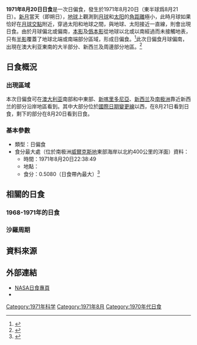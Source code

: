 {{Infobox Solar eclipse
| Year        = 1971
| Month       = 8
| Day         = 20
| Type        = 日偏食
| Image       = SE1971Aug20P.png
| Image size  = 200px
| Image intro = 1971年8月20日日偏食路徑圖
  <!--   日食資料   -->
| Gamma       = -1.2659
| Mag         = 0.5080
| Saros       = 154
| Saros total = 71
| Saros seq   = 4
  <!--     食甚     -->
| Duration    = 
| Location    = [[南极洲|南极洲]][[威爾克斯地|威爾克斯地]]東部海岸以北約400公里
| Coords      = {{coord|61.7|S|135.4|E}}
| Width       = 
  <!--   開始時間   -->
| Partial     = 
| Start type  = 
| Centre      = 
| Greatest    = 22:38:49
  <!--     倒數     -->
| hour        = 22
| minute      = 38
| second      = 49
| Duration_s  = 
}}
'''1971年8月20日日食'''是一次日偏食，發生於1971年8月20日（東半球爲8月21日）。[[新月|新月]]當天（即朔日），[[地球|地球]]上觀測到[[月球|月球]]和[[太阳|太阳]]的[[角距離|角距離]]極小，此時月球如果恰好在[[月球交點|月球交點]]附近，穿過太阳和地球之間，與地球、太阳接近一直線，則會出現日食。由於月球偏北或偏南，[[本影|本影]]及[[僞本影|僞本影]]從地球以北或以南經過而未接觸地表，只有[[半影|半影]]覆蓋了地球北端或南端部分區域，形成日偏食。<ref name="astron">{{cite web|author=樊忠玉|title=日（月）食|url=http://www.astron.ac.cn/bencandy-51-1630-1.htm|publisher=中国天文科普网|accessdate=2016-03-17|archive-date=2014-09-17|archive-url=https://web.archive.org/web/20140917080048/http://www.astron.ac.cn/bencandy-51-1630-1.htm|dead-url=no}}</ref>此次日偏食月球偏南，出現在澳大利亚東南的大半部分、新西兰及周邊部分地區。<ref name="NASAGIF">{{cite web|author=Fred Espenak|title=Paritial Solar Eclipse of 1971 Aug 20|url=http://eclipse.gsfc.nasa.gov/SEplot/SEplot1951/SE1971Aug20P.GIF|publisher=NASA Eclipse Web Site|accessdate=2016-03-17|archive-date=2020-10-20|archive-url=https://web.archive.org/web/20201020193155/https://eclipse.gsfc.nasa.gov/SEplot/SEplot1951/SE1971Aug20P.GIF|dead-url=no}}{{en}}</ref>

== 日食概況 ==
=== 出現區域 ===
本次日偏食可在[[澳大利亚|澳大利亚]]南部和中東部、[[新喀里多尼亞|新喀里多尼亞]]、[[新西兰|新西兰]]及[[南极洲|南极洲]]靠近新西兰的部分沿岸地區看到。其中大部分位於[[國際日期變更線|國際日期變更線]]以西，在8月21日看到日食，剩下的部分在8月20日看到日食。

=== 基本參數 ===
{{NoteUTC}}
* 類型：日偏食
* 食分最大處（位於南极洲[[威爾克斯地|威爾克斯地]]東部海岸以北約400公里的洋面）資料：
** 時間：1971年8月20日22:38:49
** 地點：{{coord|61.7|S|135.4|E}}
** 食分：0.5080（日食帶內最大）<ref name="Besselian">{{cite web|author=Fred Espenak|title=Besselian Elements - Paritial Solar Eclipse of 1971 Aug 20|url=http://eclipse.gsfc.nasa.gov/SEsearch/SEdata.php?Ecl=19710820|publisher=NASA Eclipse Web Site|accessdate=2016-03-17|archive-date=2020-10-27|archive-url=https://web.archive.org/web/20201027212023/https://eclipse.gsfc.nasa.gov/SEsearch/SEdata.php?Ecl=19710820|dead-url=no}}{{en}}</ref>

== 相關的日食 ==
=== 1968-1971年的日食 ===
{{Solar eclipse set 1968-1971}}

=== 沙羅周期 ===
{{Solar Saros series 154}}

== 資料來源 ==
{{reflist}}

== 外部連結 ==
{{日食主題}}
* [http://eclipse.gsfc.nasa.gov/solar.html NASA日食專頁]{{Wayback|url=http://eclipse.gsfc.nasa.gov/solar.html |date=20190108200537 }}{{en}}
* {{Partial solar eclipse NASA reference|1951/SE1971Aug20P|19710820}}

{{Solar eclipses
|nature=日偏食
|previous=[[1971年7月22日日食|1971年7月22日日食]]
|natureprevious=日偏食
|next=[[1972年1月16日日食|1972年1月16日日食]]
|naturenext=日環食
|previoussamenature=[[1971年7月22日日食|1971年7月22日日食]]
|nextsamenature=[[1974年12月13日日食|1974年12月13日日食]]
}}
{{日食}}

[[Category:1971年科学|Category:1971年科学]]
[[Category:1971年8月|Category:1971年8月]]
[[Category:1970年代日食|Category:1970年代日食]]